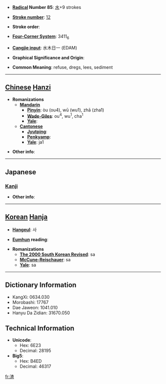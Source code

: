 * '''[[Wiktionary:Chinese radical index| Radical]] Number 85''': [[Wiktionary:Chinese radical index 水|水]]+9 strokes

* '''[[Wiktionary:Chinese total strokes index|Stroke number]]''': [[Wiktionary:Chinese total strokes index 12|12]]

* '''Stroke order''': 

* '''[[Wiktionary:Chinese four corner index|Four-Corner System]]''': 3411<sub>6</sub>

* '''[[Wiktionary:Chinese Cangjie index|Cangjie input]]''': 水木日一 (EDAM)

* '''Graphical Significance and Origin''': 

* '''Common Meaning''': refuse, dregs, lees, sediment

----

== [[Chinese]] [[Hanzi]] ==

* '''Romanizations'''
** '''[[Mandarin]]'''
*** '''[[Pinyin]]''': òu (ou4), wū (wu1), zhā (zha1)
*** '''[[Wade-Giles]]''': ou<sup>4</sup>, wu<sup>1</sup>, cha<sup>1</sup>
*** '''[[Yale]]''': 
** '''[[Cantonese]]'''
*** '''[[Jyutping]]''':
*** '''[[Penkyamp]]''': 
*** '''[[Yale]]''': ja1

* '''Other info''': 

----

==Japanese==
===[[Kanji]]===
{{kanji|on readings=[[さ]] (sa), [[しゃ]] (sha)|kun readings=[[おり]] (ori), [[かす]] (kasu)}}

* '''Other info''':  

----

== [[Korean]] [[Hanja]] ==

* '''[[Hangeul]]''': 사

* '''[[Eumhun]] reading''': 

* '''Romanizations'''
** '''[[The 2000 South Korean Revised Romanization|The 2000 South Korean Revised]]''': sa
** '''[[McCune-Reischauer]]''': sa
** '''[[Yale]]''': sa

----

== Dictionary Information ==

* KangXi: 0634.030
* Morobashi: 17767
* Dae Jaweon: 1041.010
* Hanyu Da Zidian: 31670.050

== Technical Information ==

* '''Unicode''':
** Hex: 6E23
** Decimal: 28195
* '''Big5''':
** Hex: B4ED
** Decimal: 46317

[[fr:渣]]